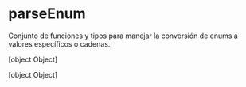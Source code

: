 # parseEnum

Conjunto de funciones y tipos para manejar la conversión de enums a valores específicos o cadenas.

[object Object]

[object Object]

